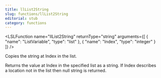 ```yaml
---
title: llList2String
slug: functions/llList2String
editorial: stub
category: functions
---
```


<LSLFunction
	name="llList2String"
	returnType="string"
	arguments={[
	{
		"name": "ListVariable",
		"type": "list"
	},
	{
		"name": "Index",
		"type": "integer"
	}
]}
/>

Copies the string at Index in the list.

Returns the value at Index in the specified list as a string. If Index describes a location not in the list then null string is returned.

